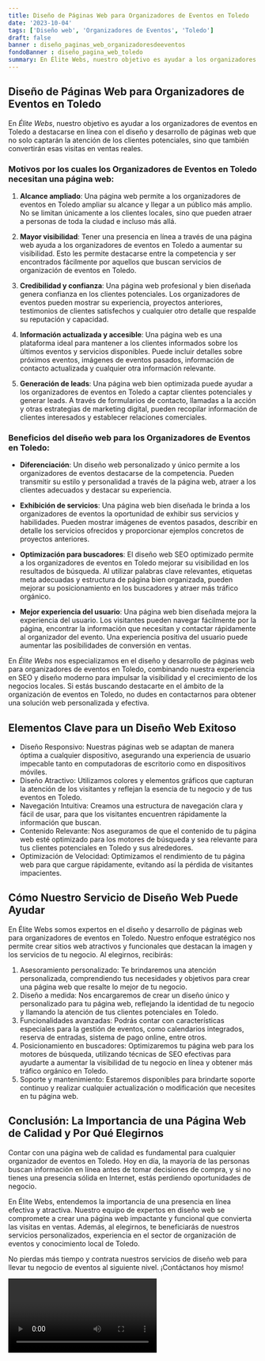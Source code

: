 ```yaml
---
title: Diseño de Páginas Web para Organizadores de Eventos en Toledo
date: '2023-10-04'
tags: ['Diseño web', 'Organizadores de Eventos', 'Toledo']
draft: false
banner : diseño_paginas_web_organizadoresdeeventos
fondoBanner : diseño_pagina_web_toledo
summary: En Élite Webs, nuestro objetivo es ayudar a los organizadores de eventos en Toledo a destacarse en línea con el diseño y desarrollo de páginas web que no solo captarán la atención de los clientes potenciales, sino que también convertirán esas visitas en ventas reales.
---
```


## Diseño de Páginas Web para Organizadores de Eventos en Toledo

En *Élite Webs*, nuestro objetivo es ayudar a los organizadores de eventos en Toledo a destacarse en línea con el diseño y desarrollo de páginas web que no solo captarán la atención de los clientes potenciales, sino que también convertirán esas visitas en ventas reales.

### Motivos por los cuales los Organizadores de Eventos en Toledo necesitan una página web:

1. **Alcance ampliado**: Una página web permite a los organizadores de eventos en Toledo ampliar su alcance y llegar a un público más amplio. No se limitan únicamente a los clientes locales, sino que pueden atraer a personas de toda la ciudad e incluso más allá. 

2. **Mayor visibilidad**: Tener una presencia en línea a través de una página web ayuda a los organizadores de eventos en Toledo a aumentar su visibilidad. Esto les permite destacarse entre la competencia y ser encontrados fácilmente por aquellos que buscan servicios de organización de eventos en Toledo. 

3. **Credibilidad y confianza**: Una página web profesional y bien diseñada genera confianza en los clientes potenciales. Los organizadores de eventos pueden mostrar su experiencia, proyectos anteriores, testimonios de clientes satisfechos y cualquier otro detalle que respalde su reputación y capacidad. 

4. **Información actualizada y accesible**: Una página web es una plataforma ideal para mantener a los clientes informados sobre los últimos eventos y servicios disponibles. Puede incluir detalles sobre próximos eventos, imágenes de eventos pasados, información de contacto actualizada y cualquier otra información relevante.

5. **Generación de leads**: Una página web bien optimizada puede ayudar a los organizadores de eventos en Toledo a captar clientes potenciales y generar leads. A través de formularios de contacto, llamadas a la acción y otras estrategias de marketing digital, pueden recopilar información de clientes interesados y establecer relaciones comerciales.

### Beneficios del diseño web para los Organizadores de Eventos en Toledo:

- **Diferenciación**: Un diseño web personalizado y único permite a los organizadores de eventos destacarse de la competencia. Pueden transmitir su estilo y personalidad a través de la página web, atraer a los clientes adecuados y destacar su experiencia.

- **Exhibición de servicios**: Una página web bien diseñada le brinda a los organizadores de eventos la oportunidad de exhibir sus servicios y habilidades. Pueden mostrar imágenes de eventos pasados, describir en detalle los servicios ofrecidos y proporcionar ejemplos concretos de proyectos anteriores.

- **Optimización para buscadores**: El diseño web SEO optimizado permite a los organizadores de eventos en Toledo mejorar su visibilidad en los resultados de búsqueda. Al utilizar palabras clave relevantes, etiquetas meta adecuadas y estructura de página bien organizada, pueden mejorar su posicionamiento en los buscadores y atraer más tráfico orgánico.

- **Mejor experiencia del usuario**: Una página web bien diseñada mejora la experiencia del usuario. Los visitantes pueden navegar fácilmente por la página, encontrar la información que necesitan y contactar rápidamente al organizador del evento. Una experiencia positiva del usuario puede aumentar las posibilidades de conversión en ventas.

En *Élite Webs* nos especializamos en el diseño y desarrollo de páginas web para organizadores de eventos en Toledo, combinando nuestra experiencia en SEO y diseño moderno para impulsar la visibilidad y el crecimiento de los negocios locales. Si estás buscando destacarte en el ámbito de la organización de eventos en Toledo, no dudes en contactarnos para obtener una solución web personalizada y efectiva.

<GifSeo />

<Cta />

## Elementos Clave para un Diseño Web Exitoso

- Diseño Responsivo: Nuestras páginas web se adaptan de manera óptima a cualquier dispositivo, asegurando una experiencia de usuario impecable tanto en computadoras de escritorio como en dispositivos móviles.
- Diseño Atractivo: Utilizamos colores y elementos gráficos que capturan la atención de los visitantes y reflejan la esencia de tu negocio y de tus eventos en Toledo.
- Navegación Intuitiva: Creamos una estructura de navegación clara y fácil de usar, para que los visitantes encuentren rápidamente la información que buscan.
- Contenido Relevante: Nos aseguramos de que el contenido de tu página web esté optimizado para los motores de búsqueda y sea relevante para tus clientes potenciales en Toledo y sus alrededores.
- Optimización de Velocidad: Optimizamos el rendimiento de tu página web para que cargue rápidamente, evitando así la pérdida de visitantes impacientes.

## Cómo Nuestro Servicio de Diseño Web Puede Ayudar

En Élite Webs somos expertos en el diseño y desarrollo de páginas web para organizadores de eventos en Toledo. Nuestro enfoque estratégico nos permite crear sitios web atractivos y funcionales que destacan la imagen y los servicios de tu negocio. Al elegirnos, recibirás:

1. Asesoramiento personalizado: Te brindaremos una atención personalizada, comprendiendo tus necesidades y objetivos para crear una página web que resalte lo mejor de tu negocio.
2. Diseño a medida: Nos encargaremos de crear un diseño único y personalizado para tu página web, reflejando la identidad de tu negocio y llamando la atención de tus clientes potenciales en Toledo.
3. Funcionalidades avanzadas: Podrás contar con características especiales para la gestión de eventos, como calendarios integrados, reserva de entradas, sistema de pago online, entre otros.
4. Posicionamiento en buscadores: Optimizaremos tu página web para los motores de búsqueda, utilizando técnicas de SEO efectivas para ayudarte a aumentar la visibilidad de tu negocio en línea y obtener más tráfico orgánico en Toledo.
5. Soporte y mantenimiento: Estaremos disponibles para brindarte soporte continuo y realizar cualquier actualización o modificación que necesites en tu página web.

## Conclusión: La Importancia de una Página Web de Calidad y Por Qué Elegirnos

Contar con una página web de calidad es fundamental para cualquier organizador de eventos en Toledo. Hoy en día, la mayoría de las personas buscan información en línea antes de tomar decisiones de compra, y si no tienes una presencia sólida en Internet, estás perdiendo oportunidades de negocio.

En Élite Webs, entendemos la importancia de una presencia en línea efectiva y atractiva. Nuestro equipo de expertos en diseño web se compromete a crear una página web impactante y funcional que convierta las visitas en ventas. Además, al elegirnos, te beneficiarás de nuestros servicios personalizados, experiencia en el sector de organización de eventos y conocimiento local de Toledo.

No pierdas más tiempo y contrata nuestros servicios de diseño web para llevar tu negocio de eventos al siguiente nivel. ¡Contáctanos hoy mismo!

<Video />

<CtaBot job='Organizadores de Eventos' city='Toledo'/>

<Gmaps query='Toledo+españa+maps' />